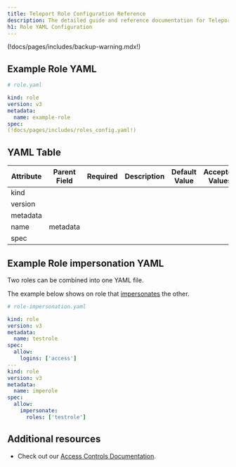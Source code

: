 ```yaml
---
title: Teleport Role Configuration Reference
description: The detailed guide and reference documentation for Teleport Role YAML Configuration.
h1: Role YAML Configuration
---
```


(!docs/pages/includes/backup-warning.mdx!)

## Example Role YAML

```yaml
# role.yaml

kind: role
version: v3
metadata:
  name: example-role
spec:
(!docs/pages/includes/roles_config.yaml!)
```

## YAML Table

| Attribute | Parent Field | Required | Description | Default Value | Accepted Values |
| --- | --- |  --- | --- |  --- | --- |
| kind | | | | |
| version | | | | |
| metadata | | | | |
| name | metadata | | | | 
| spec |  | | | | 

## Example Role impersonation YAML

Two roles can be combined into one YAML file. 

The example below shows on role that [impersonates](../../access-controls/guides/impersonation.mdx) the other.

```yaml
# role-impersonation.yaml

kind: role
version: v3
metadata:
  name: testrole
spec:
  allow:
    logins: ['access']
---
kind: role
version: v3
metadata:
  name: imperole
spec:
  allow:
    impersonate:
      roles: ['testrole']
```

## Additional resources

- Check out our [Access Controls Documentation](../../access-controls/introduction.mdx).
